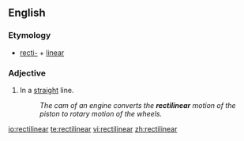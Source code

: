 ==English==

===Etymology===
*[[recti-]] + [[linear]]

===Adjective===
{{en-adj}}

#In a [[straight]] line.
#:''The cam of an engine converts the '''rectilinear''' motion of the piston to rotary motion of the wheels.''

[[io:rectilinear]]
[[te:rectilinear]]
[[vi:rectilinear]]
[[zh:rectilinear]]
